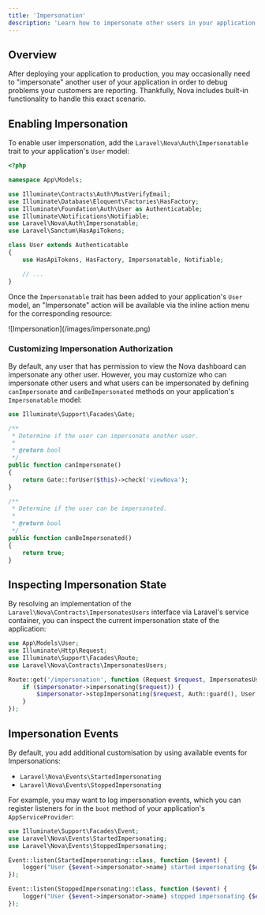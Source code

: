 ```yaml
---
title: 'Impersonation'
description: 'Learn how to impersonate other users in your application.'
---
```


## Overview

After deploying your application to production, you may occasionally need to "impersonate" another user of your application in order to debug problems your customers are reporting. Thankfully, Nova includes built-in functionality to handle this exact scenario.

## Enabling Impersonation

To enable user impersonation, add the `Laravel\Nova\Auth\Impersonatable` trait to your application's `User` model:

```php
<?php

namespace App\Models;

use Illuminate\Contracts\Auth\MustVerifyEmail;
use Illuminate\Database\Eloquent\Factories\HasFactory;
use Illuminate\Foundation\Auth\User as Authenticatable;
use Illuminate\Notifications\Notifiable;
use Laravel\Nova\Auth\Impersonatable;
use Laravel\Sanctum\HasApiTokens;

class User extends Authenticatable
{
    use HasApiTokens, HasFactory, Impersonatable, Notifiable;

    // ...
}
```

Once the `Impersonatable` trait has been added to your application's `User` model, an "Impersonate" action will be available via the inline action menu for the corresponding resource:

<Frame>
![Impersonation](/images/impersonate.png)
</Frame>

### Customizing Impersonation Authorization

By default, any user that has permission to view the Nova dashboard can impersonate any other user. However, you may customize who can impersonate other users and what users can be impersonated by defining `canImpersonate` and `canBeImpersonated` methods on your application's `Impersonatable` model:

```php
use Illuminate\Support\Facades\Gate;

/**
 * Determine if the user can impersonate another user.
 *
 * @return bool
 */
public function canImpersonate()
{
    return Gate::forUser($this)->check('viewNova');
}

/**
 * Determine if the user can be impersonated.
 *
 * @return bool
 */
public function canBeImpersonated()
{
    return true;
}
```

## Inspecting Impersonation State

By resolving an implementation of the `Laravel\Nova\Contracts\ImpersonatesUsers` interface via Laravel's service container, you can inspect the current impersonation state of the application:

```php
use App\Models\User;
use Illuminate\Http\Request;
use Illuminate\Support\Facades\Route;
use Laravel\Nova\Contracts\ImpersonatesUsers;

Route::get('/impersonation', function (Request $request, ImpersonatesUsers $impersonator) {
    if ($impersonator->impersonating($request)) {
        $impersonator->stopImpersonating($request, Auth::guard(), User::class);
    }
});
```

## Impersonation Events

By default, you add additional customisation by using available events for Impersonations:

- `Laravel\Nova\Events\StartedImpersonating`
- `Laravel\Nova\Events\StoppedImpersonating`

For example, you may want to log impersonation events, which you can register listeners for in the `boot` method of your application's `AppServiceProvider`:

```php
use Illuminate\Support\Facades\Event;
use Laravel\Nova\Events\StartedImpersonating;
use Laravel\Nova\Events\StoppedImpersonating;

Event::listen(StartedImpersonating::class, function ($event) {
    logger("User {$event->impersonator->name} started impersonating {$event->impersonated->name}");
});

Event::listen(StoppedImpersonating::class, function ($event) {
    logger("User {$event->impersonator->name} stopped impersonating {$event->impersonated->name}");
});
```
